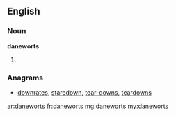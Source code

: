 ==English==

===Noun===
'''daneworts'''

# {{plural of|danewort}}

===Anagrams===
* [[downrates#English|downrates]], [[staredown#English|staredown]], [[tear-downs#English|tear-downs]], [[teardowns#English|teardowns]]

[[ar:daneworts]]
[[fr:daneworts]]
[[mg:daneworts]]
[[my:daneworts]]